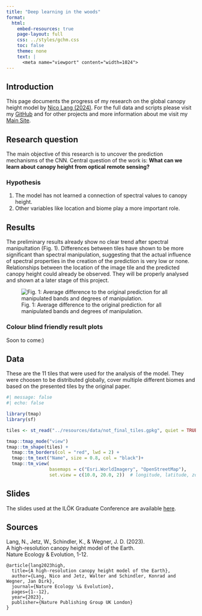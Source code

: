 ```yaml
---
title: "Deep learning in the woods"
format:
  html:
    embed-resources: true
    page-layout: full
    css: ../styles/gchm.css
    toc: false
    theme: none
    text: |
      <meta name="viewport" content="width=1024">
---
```

<a href="https://github.com/ESA99/canopy_height" class="github-button" target="_blank" aria-label="GitHub">
  <i class="bi bi-github"></i>
</a>


## Introduction

This page documents the progress of my research on the global canopy height model by [Nico Lang (2024)](https://langnico.github.io/globalcanopyheight/). For the full data and scripts please visit my [GitHub](https://github.com/ESA99/canopy_height) and for other projects and more information about me visit my [Main Site](https://esa99.github.io).

## Research question

The main objective of this research is to uncover the prediction mechanisms of the CNN. Central question of the work is: **What can we learn about canopy height from optical remote sensing?**

### Hypothesis

1. The model has not learned a connection of spectral values to canopy height.  
2. Other variables like location and biome play a more important role.  

## Results

The preliminary results already show no clear trend after spectral manipultation (Fig. 1). Differences between tiles have shown to be more significant than spectral manipulation, suggesting that the actual influence of spectral properties in the creation of the prediction is very low or none. Relationships between the location of the image tile and the predicted canopy height could already be observed. They will be properly analysed and shown at a later stage of this project.

![Fig. 1: Average difference to the original prediction for all manipulated bands and degrees of manipulation.](../resources/gchm_result.png)

### Colour blind friendly result plots

Soon to come:)

## Data

These are the 11 tiles that were used for the analysis of the model. They were choosen to be distributed globally, cover multiple different biomes and based on the presented tiles by the original paper.  


```r
#| message: false
#| echo: false

library(tmap)
library(sf)

tiles <- st_read("../resources/data/not_final_tiles.gpkg", quiet = TRUE)

tmap::tmap_mode("view")
tmap::tm_shape(tiles) +
  tmap::tm_borders(col = "red", lwd = 2) +
  tmap::tm_text("Name", size = 0.8, col = "black")+
  tmap::tm_view(
                basemaps = c("Esri.WorldImagery", "OpenStreetMap"),
                set.view = c(10.0, 20.0, 2))  # longitude, latitude, zoom level

```


## Slides

The slides used at the ILÖK Graduate Conference are available [here](/resources/gchm.pdf).


## Sources

Lang, N., Jetz, W., Schindler, K., & Wegner, J. D. (2023).  
A high-resolution canopy height model of the Earth.  
Nature Ecology & Evolution, 1-12.  

```         
@article{lang2023high,
  title={A high-resolution canopy height model of the Earth},
  author={Lang, Nico and Jetz, Walter and Schindler, Konrad and Wegner, Jan Dirk},
  journal={Nature Ecology \& Evolution},
  pages={1--12},
  year={2023},
  publisher={Nature Publishing Group UK London}
}
```

